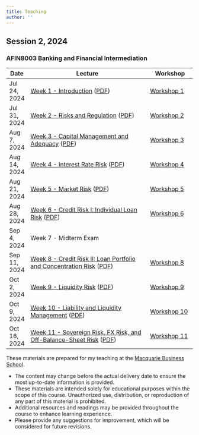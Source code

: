 ```yaml
---
title: Teaching
author: ''
---
```



<!-- ::: {#AFIN8003-2024S2}
::: -->
## Session 2, 2024

### AFIN8003 Banking and Financial Intermediation

| Date         | Lecture                                                                                                                                          | Workshop                                             |
|--------------|--------------------------------------------------------------------------------------------------------------------------------------------------|------------------------------------------------------|
| Jul 24, 2024 | [Week 1 - Introduction](./AFIN8003/2024S2/Week1/index.qmd) ([PDF](./AFIN8003/2024S2/Week1/Week1.pdf))                                            | [Workshop 1](./AFIN8003/2024S2/Week1/workshop.qmd)   |
| Jul 31, 2024 | [Week 2 - Risks and Regulation](./AFIN8003/2024S2/Week2/index.qmd) ([PDF](./AFIN8003/2024S2/Week2/Week2.pdf))                                    | [Workshop 2](./AFIN8003/2024S2/Week2/workshop.qmd)   |
| Aug 7, 2024  | [Week 3 - Capital Management and Adequacy](./AFIN8003/2024S2/Week3/index.qmd) ([PDF](./AFIN8003/2024S2/Week3/Week3.pdf))                         | [Workshop 3](./AFIN8003/2024S2/Week3/workshop.qmd)   |
| Aug 14, 2024 | [Week 4 - Interest Rate Risk](./AFIN8003/2024S2/Week4/index.qmd) ([PDF](./AFIN8003/2024S2/Week4/Week4.pdf))                                      | [Workshop 4](./AFIN8003/2024S2/Week4/workshop.qmd)   |
| Aug 21, 2024 | [Week 5 - Market Risk](./AFIN8003/2024S2/Week5/index.qmd) ([PDF](./AFIN8003/2024S2/Week5/Week5.pdf))                                             | [Workshop 5](./AFIN8003/2024S2/Week5/workshop.qmd)   |
| Aug 28, 2024 | [Week 6 - Credit Risk I: Individual Loan Risk](./AFIN8003/2024S2/Week6/index.qmd) ([PDF](./AFIN8003/2024S2/Week6/Week6.pdf))                     | [Workshop 6](./AFIN8003/2024S2/Week6/workshop.qmd)   |
| Sep 4, 2024  | Week 7 - Midterm Exam                                                                                                                            |                                                      |
| Sep 11, 2024 | [Week 8 - Credit Risk II: Loan Portfolio and Concentration Risk](./AFIN8003/2024S2/Week8/index.qmd) ([PDF](./AFIN8003/2024S2/Week8/Week8.pdf))   | [Workshop 8](./AFIN8003/2024S2/Week8/workshop.qmd)   |
| Oct 2, 2024  | [Week 9 - Liquidity Risk](./AFIN8003/2024S2/Week9/index.qmd) ([PDF](./AFIN8003/2024S2/Week9/Week9.pdf))                                          | [Workshop 9](./AFIN8003/2024S2/Week9/workshop.qmd)   |
| Oct 9, 2024  | [Week 10 - Liability and Liquidity Management](./AFIN8003/2024S2/Week10/index.qmd) ([PDF](./AFIN8003/2024S2/Week10/Week10.pdf))                  | [Workshop 10](./AFIN8003/2024S2/Week10/workshop.qmd) |
| Oct 16, 2024 | [Week 11 - Sovereign Risk, FX Risk, and Off-Balance-Sheet Risk](./AFIN8003/2024S2/Week11/index.qmd) ([PDF](./AFIN8003/2024S2/Week11/Week11.pdf)) | [Workshop 11](./AFIN8003/2024S2/Week11/workshop.qmd) |


::: {.callout-note}
These materials are prepared for my teaching at the [Macquarie Business School](https://www.mq.edu.au/macquarie-business-school).

- The content may change before the actual delivery date to ensure the most up-to-date information is provided.
- These materials are intended solely for educational purposes within the scope of this course. Unauthorized use, distribution, or reproduction of any part of this material is prohibited.
- Additional resources and readings may be provided throughout the course to enhance learning experience.
- Please provide any suggestions for improvement, which will be considered for future revisions.
:::
